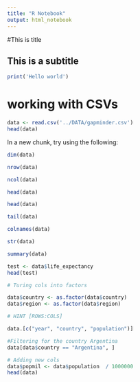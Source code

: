 ---
title: "R Notebook"
output: html_notebook
---


#This is title

## This is a subtitle

```{r}
print('Hello world')
```

# working with CSVs

```{r}
data <- read.csv('../DATA/gapminder.csv')
head(data)
```

In a new chunk, try using the following:
```{r}
dim(data)
```

```{r}
nrow(data)
```

```{r}
ncol(data)
```

```{r}
head(data)
```

```{r}
head(data)
```

```{r}
tail(data)
```

```{r}
colnames(data)
```

```{r}
str(data)
```

```{r}
summary(data)
```
```{r}
test <- data$life_expectancy
head(test)
```

```{r}
# Turing cols into factors

data$country <- as.factor(data$country)
data$region <- as.factor(data$region)

```

```{r}
# HINT [ROWS:COLS]

data.[c("year", "country", "population")]

#Filtering for the country Argentina
data[data$country == "Argentina", ]

```


```{r}
# Adding new cols
data$popmil <- data$population  / 1000000
head(data)
```


```{r}
```


```{r}
```


```{r}
```







